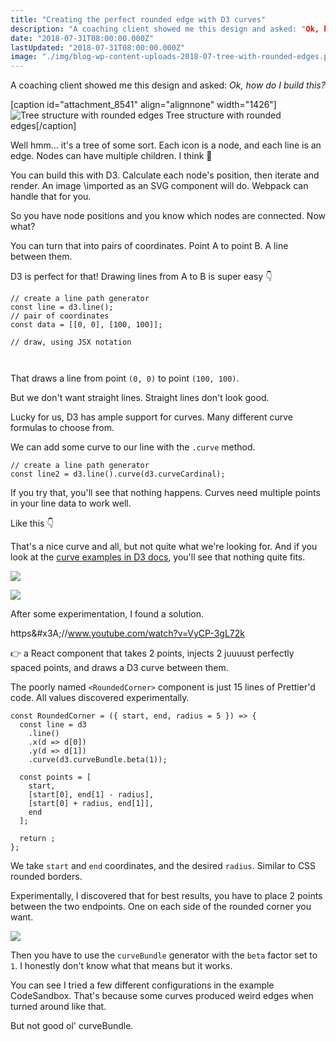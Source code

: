 ```yaml
---
title: "Creating the perfect rounded edge with D3 curves"
description: "A coaching client showed me this design and asked: "Ok, how do I build this?""
date: "2018-07-31T08:00:00.000Z"
lastUpdated: "2018-07-31T08:00:00.000Z"
image: "./img/blog-wp-content-uploads-2018-07-tree-with-rounded-edges.png"
---
```


A coaching client showed me this design and asked: _Ok, how do I build this?_



\[caption id=&quot;attachment_8541&quot; align=&quot;alignnone&quot; width=&quot;1426&quot;]![Tree structure with rounded edges](./img/blog-wp-content-uploads-2018-07-tree-with-rounded-edges.png) Tree structure with rounded edges\[/caption]



Well hmm… it&#x27;s a tree of some sort. Each icon is a node, and each line is an edge. Nodes can have multiple children. I think 🤔



You can build this with D3. Calculate each node&#x27;s position, then iterate and render. An image \\imported as an SVG component will do. Webpack can handle that for you.



So you have node positions and you know which nodes are connected. Now what?



You can turn that into pairs of coordinates. Point A to point B. A line between them.



D3 is perfect for that! Drawing lines from A to B is super easy 👇



```
// create a line path generator
const line = d3.line();
// pair of coordinates
const data = [[0, 0], [100, 100]];

// draw, using JSX notation

  
```



That draws a line from point `(0, 0)` to point `(100, 100)`.





But we don&#x27;t want straight lines. Straight lines don&#x27;t look good.



Lucky for us, D3 has ample support for curves. Many different curve formulas to choose from.



We can add some curve to our line with the `.curve` method.



```
// create a line path generator
const line2 = d3.line().curve(d3.curveCardinal);
```



If you try that, you&#x27;ll see that nothing happens. Curves need multiple points in your line data to work well.



Like this 👇





That&#x27;s a nice curve and all, but not quite what we&#x27;re looking for. And if you look at the [curve examples in D3 docs](https://github.com/d3/d3-shape/blob/master/README.md#curves), you&#x27;ll see that nothing quite fits.



![](./img/d3-d3-shape-master-img-cardinal.png)



![](./img/d3-d3-shape-master-img-catmullRom.png)



After some experimentation, I found a solution.



https&amp;#x3A;//www.youtube.com/watch?v=VyCP-3gL72k



👉 a React component that takes 2 points, injects 2 juuuust perfectly spaced points, and draws a D3 curve between them.





The poorly named `<RoundedCorner>` component is just 15 lines of Prettier&#x27;d code. All values discovered experimentally.



```
const RoundedCorner = ({ start, end, radius = 5 }) => {
  const line = d3
    .line()
    .x(d => d[0])
    .y(d => d[1])
    .curve(d3.curveBundle.beta(1));

  const points = [
    start,
    [start[0], end[1] - radius],
    [start[0] + radius, end[1]],
    end
  ];

  return ;
};
```



We take `start` and `end` coordinates, and the desired `radius`. Similar to CSS rounded borders.



Experimentally, I discovered that for best results, you have to place 2 points between the two endpoints. One on each side of the rounded corner you want.



![](./img/blog-wp-content-uploads-2018-07-sketch.jpg)



Then you have to use the `curveBundle` generator with the `beta` factor set to `1`. I honestly don&#x27;t know what that means but it works.



You can see I tried a few different configurations in the example CodeSandbox. That&#x27;s because some curves produced weird edges when turned around like that.



But not good ol&#x27; curveBundle.
